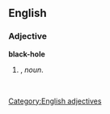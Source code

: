 ==English==

===Adjective===
'''black-hole'''

# {{form of|Attributive form|[[black hole]]|nodot=1}}, ''noun''.
#: ''&nbsp;''

[[Category:English adjectives]]